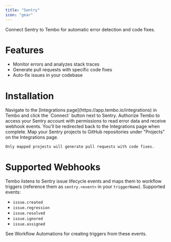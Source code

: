 ```yaml
---
title: "Sentry"
icon: "gear"
---
```


Connect Sentry to Tembo for automatic error detection and code fixes.

# Features

- Monitor errors and analyzes stack traces
- Generate pull requests with specific code fixes
- Auto-fix issues in your codebase

# Installation

<Steps>
  <Step title="Connect">
    Navigate to the [Integrations page](https://app.tembo.io/integrations) in Tembo and click the `Connect` button next to Sentry.
  </Step>
  <Step title="Authorize">
    Authorize Tembo to access your Sentry account with permissions to read error data and receive webhook events. You'll be redirected back to the Integrations page when complete.
  </Step>
  <Step title="Map Projects">
    Map your Sentry projects to GitHub repositories under "Projects" on the Integrations page.
    
    Only mapped projects will generate pull requests with code fixes.
  </Step>
</Steps>

# Supported Webhooks

Tembo listens to Sentry issue lifecycle events and maps them to workflow triggers (reference them as `sentry.<event>` in your `triggerName`). Supported events:

- `issue.created`
- `issue.regression`
- `issue.resolved`
- `issue.ignored`
- `issue.assigned`

See Workflow Automations for creating triggers from these events.
